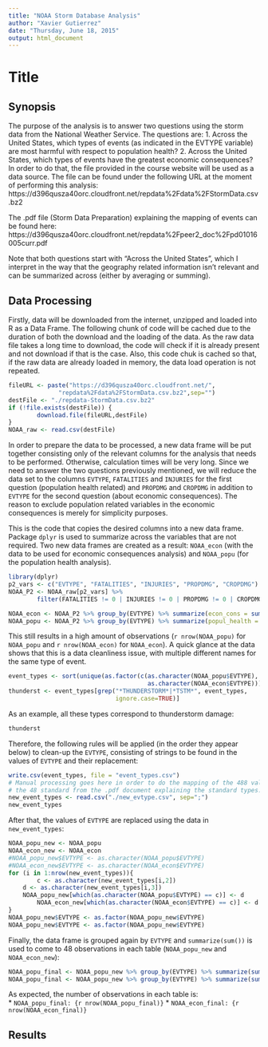 ```yaml
---
title: "NOAA Storm Database Analysis"
author: "Xavier Gutierrez"
date: "Thursday, June 18, 2015"
output: html_document
---
```


# Title

## Synopsis

The purpose of the analysis is to answer two questions using the storm data from the National Weather Service. The questions are:
1. Across the United States, which types of events (as indicated in the EVTYPE variable) are most harmful with respect to population health?
2. Across the United States, which types of events have the greatest economic consequences?
In order to do that, the file provided in the course website will be used as a data source. The file can be found under the following URL at the moment of performing this analysis:   
https://d396qusza40orc.cloudfront.net/repdata%2Fdata%2FStormData.csv.bz2

The .pdf file (Storm Data Preparation) explaining the mapping of events can be found here:   
https://d396qusza40orc.cloudfront.net/repdata%2Fpeer2_doc%2Fpd01016005curr.pdf

Note that both questions start with "Across the United States", which I interpret in the way that the geography related information isn't relevant and can be summarized across (either by averaging or summing).

## Data Processing

Firstly, data will be downloaded from the internet, unzipped and loaded into R as a Data Frame. The following chunk of code will be cached due to the duration of both the download and the loading of the data. As the raw data file takes a long time to download, the code will check if it is already present and not download if that is the case. Also, this code chuk is cached so that, if the raw data are already loaded in memory, the data load operation is not repeated.

```r
fileURL <- paste("https://d396qusza40orc.cloudfront.net/",
              "repdata%2Fdata%2FStormData.csv.bz2",sep="")
destFile <- "./repdata-StormData.csv.bz2"
if (!file.exists(destFile)) {
        download.file(fileURL,destFile)
}
NOAA_raw <- read.csv(destFile)
```

In order to prepare the data to be processed, a new data frame will be put together consisting only of the relevant columns for the analysis that needs to be performed. Otherwise, calculation times will be very long.
Since we need to answer the two questions previously mentioned, we will reduce the data set to the columns `EVTYPE`, `FATALITIES` and `INJURIES` for the first question (population health related) and `PROPDMG` and `CROPDMG` in addition to `EVTYPE` for the second question (about economic consequences). The reason to exclude population related variables in the economic consequences is merely for simplicity purposes.

This is the code that copies the desired columns into a new data frame. Package `dplyr` is used to summarize across the variables that are not required. Two new data frames are created as a result: `NOAA_econ` (with the data to be used for economic consequences analysis) and `NOAA_popu` (for the population health analysis).

```r
library(dplyr)
p2_vars <- c("EVTYPE", "FATALITIES", "INJURIES", "PROPDMG", "CROPDMG")
NOAA_P2 <- NOAA_raw[p2_vars] %>%
        filter(FATALITIES != 0 | INJURIES != 0 | PROPDMG != 0 | CROPDMG != 0)

NOAA_econ <- NOAA_P2 %>% group_by(EVTYPE) %>% summarize(econ_cons = sum(PROPDMG + CROPDMG)) %>% arrange(desc(econ_cons))
NOAA_popu <- NOAA_P2 %>% group_by(EVTYPE) %>% summarize(popul_health = sum(FATALITIES + INJURIES)) %>% arrange(desc(popul_health))
```

This still results in a high amount of observations (`r nrow(NOAA_popu)` for `NOAA_popu` and `r nrow(NOAA_econ)` for `NOAA_econ`). A quick glance at the data shows that this is a data cleanliness issue, with multiple different names for the same type of event.


```r
event_types <- sort(unique(as.factor(c(as.character(NOAA_popu$EVTYPE),
                                       as.character(NOAA_econ$EVTYPE)))))
thunderst <- event_types[grep("*THUNDERSTORM*|*TSTM*", event_types,
                              ignore.case=TRUE)]
```
As an example, all these types correspond to thunderstorm damage:   
```r
thunderst
```

Therefore, the following rules will be applied (in the order they appear below) to clean-up the `EVTYPE`, consisting of strings to be found in the values of `EVTYPE` and their replacement:   
```r
write.csv(event_types, file = "event_types.csv")
# Manual processing goes here in order to do the mapping of the 488 values to
# the 48 standard from the .pdf document explaining the standard types.
new_event_types <- read.csv("./new_evtype.csv", sep=";")
new_event_types
```

After that, the values of `EVTYPE` are replaced using the data in `new_event_types`:

```r
NOAA_popu_new <- NOAA_popu
NOAA_econ_new <- NOAA_econ
#NOAA_popu_new$EVTYPE <- as.character(NOAA_popu$EVTYPE)
#NOAA_econ_new$EVTYPE <- as.character(NOAA_econ$EVTYPE)
for (i in 1:nrow(new_event_types)){
        c <- as.character(new_event_types[i,2])
	d <- as.character(new_event_types[i,3])
	NOAA_popu_new[which(as.character(NOAA_popu$EVTYPE) == c)] <- d
        NOAA_econ_new[which(as.character(NOAA_econ$EVTYPE) == c)] <- d
}
NOAA_popu_new$EVTYPE <- as.factor(NOAA_popu_new$EVTYPE)
NOAA_popu_new$EVTYPE <- as.factor(NOAA_popu_new$EVTYPE)
```

Finally, the data frame is grouped again by `EVTYPE` and `summarize(sum())` is used to come to 48 observations in each table (`NOAA_popu_new` and `NOAA_econ_new`):   
```r
NOAA_popu_final <- NOAA_popu_new %>% group_by(EVTYPE) %>% summarize(sum())
NOAA_popu_final <- NOAA_popu_new %>% group_by(EVTYPE) %>% summarize(sum())
```

As expected, the number of observations in each table is:   
* `NOAA_popu_final: {r nrow(NOAA_popu_final)}`
* `NOAA_econ_final: {r nrow(NOAA_econ_final)}`



## Results